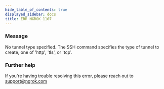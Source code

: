 ```yaml
---
hide_table_of_contents: true
displayed_sidebar: docs
title: ERR_NGROK_1107
---
```




### Message

No tunnel type specified. The SSH command specifies the type of tunnel to create, one of 'http', 'tls', or 'tcp'.

<ErrorDetails error="err_ngrok_1107" />

### Further help

If you're having trouble resolving this error, please reach out to [support@ngrok.com](mailto:support@ngrok.com?subject=Help%20with%20ERR_NGROK_1107)
